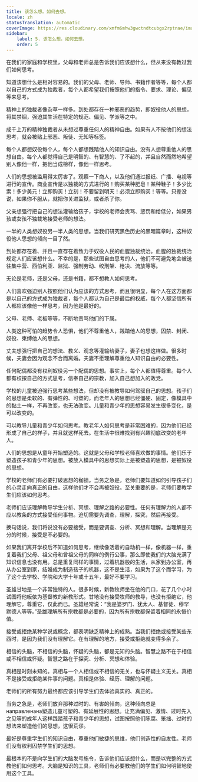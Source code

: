 ```yaml
---
title: 该怎么想。如何去想。
locale: zh
statusTranslation: automatic
coverImage: https://res.cloudinary.com/xmfm6mhw3gwctndtcubgx2rptnae/image/upload/v1740337243/small_cover_educacion_fundamental_a051170f1c.webp
sidebar:
    label: 5. 该怎么想。如何去想。
    order: 5
---
```

在我们的家庭和学校里，父母和老师总是告诉我们应该想什么，但从来没有教过我们如何思考。

知道该想什么是相对容易的。我们的父母、老师、导师、书籍作者等等，每个人都以自己的方式成为独裁者，每个人都希望我们按照他们的指令、要求、理论、偏见等来思考。

精神上的独裁者像杂草一样多。到处都存在一种邪恶的趋势，即奴役他人的思想，将其禁锢，强迫其生活在特定的规范、偏见、学派等之中。

成千上万的精神独裁者从未想过尊重任何人的精神自由。如果有人不按他们的想法思考，就会被贴上邪恶、叛徒、无知等标签。

每个人都想奴役每个人，每个人都想践踏他人的知识自由。没有人想尊重他人的思想自由。每个人都觉得自己是明智的、有智慧的、了不起的，并且自然而然地希望别人像他一样，把他当成榜样，像他一样思考。

人们的思想被滥用得太厉害了。观察一下商人，以及他们通过报纸、广播、电视等进行的宣传。商业宣传是以独裁的方式进行的！购买某种肥皂！某种鞋子！多少比索！多少美元！立即购买！立刻！不要留到明天！必须立即购买！等等。只差没说，如果你不服从，就把你关进监狱，或者杀了你。

父亲想强行把自己的想法灌输给孩子，学校的老师会责骂、惩罚和给低分，如果男孩或女孩不独裁地接受老师的想法。

一半的人类想奴役另一半人类的思想。当我们研究黑色历史的黑暗篇章时，这种奴役他人思想的倾向一目了然。

到处都存在着、并且一直存在着致力于奴役人民的血腥独裁统治。血腥的独裁统治规定人们应该想什么。不幸的是，那些试图自由思考的人，他们不可避免地会被送往集中营、西伯利亚、监狱、强制劳动、绞刑架、枪决、流放等等。

无论是老师，还是父母，还是书籍，都不想教人如何思考。

人们喜欢强迫别人按照他们认为应该的方式思考，而且很明显，每个人在这方面都是以自己的方式成为独裁者，每个人都认为自己是最后的权威，每个人都坚信所有人都应该像他一样思考，因为他是最好的。

父母、老师、老板等等，不断地责骂他们的下属。

人类这种可怕的趋势令人恐惧，他们不尊重他人，践踏他人的思想，囚禁、封闭、奴役、束缚他人的思想。

丈夫想强行把自己的想法、教义、观念等灌输给妻子，妻子也想这样做。很多时候，夫妻会因为观念不合而离婚。夫妻不愿理解尊重他人知识自由的必要性。

任何配偶都没有权利奴役另一个配偶的思想。事实上，每个人都值得尊重。每个人都有权按自己的方式思考，信奉自己的宗教，加入自己想加入的政党。

学校的儿童被迫强行思考某些想法，但却没有被教导如何驾驭自己的思想。孩子们的思想是柔软的、有弹性的、可塑的，而老年人的思想已经僵硬、固定，像模具中的黏土一样，不再改变，也无法改变。儿童和青少年的思想容易发生很多变化，是可以改变的。

可以教导儿童和青少年如何思考。教老年人如何思考是非常困难的，因为他们已经形成了自己的样子，并且就这样死去。在生活中很难找到有兴趣彻底改变的老年人。

人们的思想是从童年开始塑造的。这就是父母和学校老师喜欢做的事情。他们乐于塑造孩子和青少年的思想。被放入模具中的思想实际上是被塑造的思想，是被奴役的思想。

学校的老师们有必要打破思想的枷锁。当务之急是，老师们要知道如何引导孩子们的心灵走向真正的自由，这样他们才不会再被奴役。至关重要的是，老师们要教学生们应该如何思考。

老师们应该理解教导学生分析、冥想、理解之路的必要性。任何有理解力的人都不应以教条的方式接受任何事物。迫切需要先调查，理解，探究，然后再接受。

换句话说，我们将说没有必要接受，而是要调查、分析、冥想和理解。当理解是充分的时候，接受是不必要的。

如果我们离开学校后不知道如何思考，继续像活着的自动机一样，像机器一样，重复着我们父母、祖父母和曾祖父母的同样的例行公事，那么即使我们的大脑充满了知识信息也没有用。总是重复同样的事情，过着机器般的生活，从家到办公室，再从办公室到家，结婚成为制造孩子的机器，这不是生活，如果为了这个而学习，为了这个去学校、学院和大学十年或十五年，最好不要学习。

圣雄甘地是一个非常独特的人。很多时候，新教牧师坐在他的门口，花了几个小时试图将他皈依为基督教的新教形式。甘地没有接受牧师的教导，也没有拒绝它，他理解它，尊重它，仅此而已。圣雄经常说：“我是婆罗门、犹太人、基督徒、穆罕默德人等等。”圣雄理解所有宗教都是必要的，因为所有宗教都保留着相同的永恒价值。

接受或拒绝某种学说或概念，都表明缺乏精神上的成熟。当我们拒绝或接受某些东西时，是因为我们没有理解它。在有理解的地方，接受或拒绝就变得多余了。

相信的头脑，不相信的头脑，怀疑的头脑，都是无知的头脑。智慧之路不在于相信或不相信或怀疑。智慧之路在于探究、分析、冥想和体验。

真相是时刻未知的。真相与一个人相信或不相信的无关，也与怀疑主义无关。真相不是接受或拒绝某件事的问题。真相是体验、经历、理解的问题。

老师们的所有努力最终都应该引导学生们去体验真实的、真正的。

当务之急是，老师们放弃那种过时的、有害的倾向，这种倾向总是 направленана塑造儿童可塑的、有延展性的思想。让充满偏见、激情、过时先入之见等的成年人这样践踏孩子和青少年的思想，试图按照他们陈腐、笨拙、过时的想法来塑造他们的思想，这很荒谬。

最好是尊重学生们的知识自由，尊重他们敏捷的思维，他们创造性的自发性。老师们没有权利囚禁学生们的思想。

最根本的不是向学生们的大脑发号施令，告诉他们应该想什么，而是以完整的方式教他们如何思考。大脑是知识的工具，老师们有必要教他们的学生们如何明智地使用这个工具。

